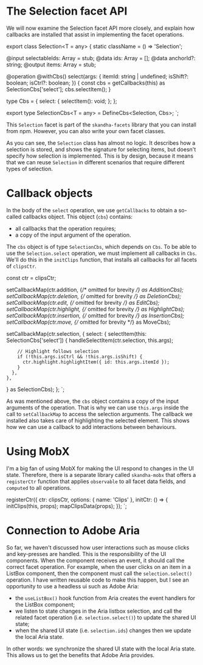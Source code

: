 # The Selection facet API

We will now examine the Selection facet API more closely, and explain how callbacks are installed that assist in implementing the
facet operations.


export class Selection<T = any> {
  static className = () => 'Selection';

  @input selectableIds: Array<string> = stub;
  @data ids: Array<string> = [];
  @data anchorId?: string;
  @output items: Array<T> = stub;

  @operation @withCbs() select(args: {
    itemId: string | undefined;
    isShift?: boolean;
    isCtrl?: boolean;
  }) {
    const cbs = getCallbacks(this) as SelectionCbs['select'];
    cbs.selectItem();
  }

  type Cbs<T> = {
    select: {
    selectItem(): void;
  };
};

export type SelectionCbs<T = any> = DefineCbs<Selection<T>, Cbs<T>>;
`;

<CodeSnippet title="facets/Selection.ts" code={code1} />

This `Selection` facet is part of the `skandha-facets` library that you can install from npm. However, you can also
write your own facet classes.

As you can see, the `Selection` class has almost no logic. It describes how a selection is stored, and shows the signature
for selecting items, but doesn't specify how selection is implemented. This is by design, because it means that we can
reuse `Selection` in different scenarios that require different types of selection.

# Callback objects

In the body of the `select` operation, we use `getCallbacks` to obtain a so-called callbacks object. This object
(`cbs`) contains:

- all callbacks that the operation requires;
- a copy of the input argument of the operation.

The `cbs` object is of type `SelectionCbs`, which depends on `Cbs`. To be able to use the `Selection.select` operation,
we must implement all callbacks in `Cbs`. We'll do this in the `initClips` function, that installs all callbacks for all
facets of `clipsCtr`.

  const ctr = clipsCtr;

  setCallbackMap(ctr.addition, {/* omitted for brevity */} as AdditionCbs<ClipT>);
  setCallbackMap(ctr.deletion, {/* omitted for brevity */} as DeletionCbs);
  setCallbackMap(ctr.edit, {/* omitted for brevity */} as EditCbs);
  setCallbackMap(ctr.highlight, {/* omitted for brevity */} as HighlightCbs);
  setCallbackMap(ctr.insertion, {/* omitted for brevity */} as InsertionCbs);
  setCallbackMap(ctr.move, {/* omitted for brevity */} as MoveCbs);

  setCallbackMap(ctr.selection, {
    select: {
      selectItem(this: SelectionCbs['select']) {
        handleSelectItem(ctr.selection, this.args);

        // Highlight follows selection
        if (!this.args.isCtrl && !this.args.isShift) {
          ctr.highlight.highlightItem({ id: this.args.itemId });
        }
      },
    },
  } as SelectionCbs);
};
`;

<CodeSnippet title="clips/initClips.ts" code={code2} />

As was mentioned above, the `cbs` object contains a copy of the input arguments of the operation. That is
why we can use `this.args` inside the call to `setCallbackMap` to access the selection arguments.
The callback we installed also takes care of highlighting the selected element. This shows how we can
use a callback to add interactions between behaviours.

# Using MobX

I'm a big fan of using MobX for making the UI respond to changes in the UI state. Therefore, there is a
separate library called `skandha-mobx` that offers a `registerCtr` function that applies `observable` to all
facet data fields, and `computed` to all operations.


registerCtr({
  ctr: clipsCtr,
  options: { name: 'Clips' },
  initCtr: () => {
  initClips(this, props);
  mapClipsData(props);
});
`;

<CodeSnippet title="clips/initClips.ts" code={code3} />

# Connection to Adobe Aria

So far, we haven't discussed how user interactions such as mouse clicks and key-presses are handled. This is the
responsibility of the UI components. When the component receives an event, it should call the correct facet operation.
For example, when the user clicks on an item in a ListBox component, then the component must call the `selection.select()` operation.
I have written reusable code to make this happen, but I see an opportunity to use a headless ui such as
Adobe Aria:

- the `useListBox()` hook function from Aria creates the event handlers for the ListBox component;
- we listen to state changes in the Aria listbox selection, and call the related facet operation (i.e. `selection.select()`)
  to update the shared UI state;
- when the shared UI state (i.e. `selection.ids`) changes then we update the local Aria state.

In other words: we synchronize the shared UI state with the local Aria state. This allows us to get the benefits that
Adobe Aria provides.
